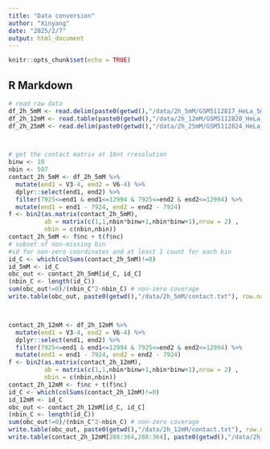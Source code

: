 ---
title: "Data conversion"
author: "Xinyang"
date: "2025/2/7"
output: html_document
---

```{r setup, include=FALSE}
knitr::opts_chunk$set(echo = TRUE)
```

## R Markdown
```{r}
# read raw data
df_2h_5mM <- read.delim(paste0(getwd(),"/data/2h_5mM/GSM5112817_HeLa_5mM_RNaseR2h_anno.rRNA.bedpe"), header = F)
df_2h_12mM <- read.table(paste0(getwd(),"/data/2h_12mM/GSM5112820_HeLa_25mM_RNaseR2h_anno.rRNA.only.txt"), header = F)
df_2h_25mM <- read.delim(paste0(getwd(),"/data/2h_25mM/GSM5112824_HeLa_25mM_RNaseR2h_anno.rRNA.only.bedpe"), header = F)



# get the contact matrix at 10nt rresolution
binw <- 10
nbin <- 507
contact_2h_5mM <- df_2h_5mM %>% 
  mutate(end1 = V3-4, end2 = V6-4) %>%
  dplyr::select(end1, end2) %>%
  filter(7925<=end1 & end1<=12994 & 7925<=end2 & end2<=12994) %>%
  mutate(end1 = end1 - 7924, end2 = end2 - 7924)
f <- bin2(as.matrix(contact_2h_5mM),
          ab = matrix(c(1,1,nbin*binw+1,nbin*binw+1),nrow = 2) ,
          nbin = c(nbin,nbin))
contact_2h_5mM <- f$nc + t(f$nc)
# subset of non-missing bin
#id for non-zero coordinates and at least 1 count for each bin
id_C <- which(colSums(contact_2h_5mM)!=0) 
id_5mM <- id_C
obc_out <- contact_2h_5mM[id_C, id_C]
(nbin_C <- length(id_C))
sum(obc_out!=0)/(nbin_C^2-nbin_C) # non-zero coverage
write.table(obc_out, paste0(getwd(),"/data/2h_5mM/contact.txt"), row.names = F, col.names = F)



contact_2h_12mM <- df_2h_12mM %>% 
  mutate(end1 = V3-4, end2 = V6-4) %>%
  dplyr::select(end1, end2) %>%
  filter(7925<=end1 & end1<=12994 & 7925<=end2 & end2<=12994) %>%
  mutate(end1 = end1 - 7924, end2 = end2 - 7924)
f <- bin2(as.matrix(contact_2h_12mM),
          ab = matrix(c(1,1,nbin*binw+1,nbin*binw+1),nrow = 2) ,
          nbin = c(nbin,nbin))
contact_2h_12mM <- f$nc + t(f$nc)
id_C <- which(colSums(contact_2h_12mM)!=0) 
id_12mM <- id_C
obc_out <- contact_2h_12mM[id_C, id_C]
(nbin_C <- length(id_C))
sum(obc_out!=0)/(nbin_C^2-nbin_C) # non-zero coverage
write.table(obc_out, paste0(getwd(),"/data/2h_12mM/contact.txt"), row.names = F, col.names = F)
write.table(contact_2h_12mM[288:364,288:364], paste0(getwd(),"/data/2h_12mM/contact_es27.txt"), row.names = F, col.names = F)
```

